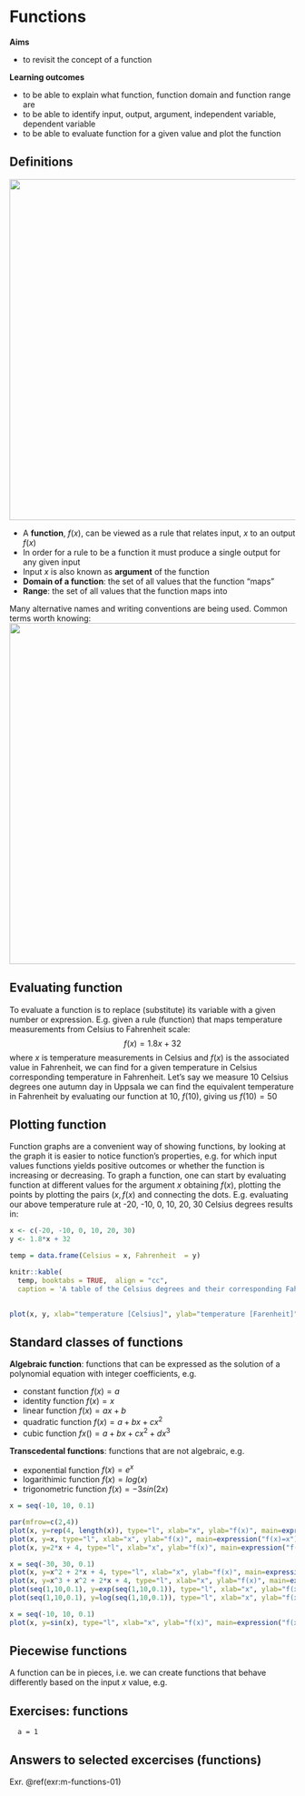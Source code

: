 # Functions

**Aims**

- to revisit the concept of a function

**Learning outcomes**

- to be able to explain what function, function domain and function range are
- to be able to identify input, output, argument, independent variable, dependent variable
- to be able to evaluate function for a given value and plot the function

## Definitions
<img border="0" src="figures/precourse/math-functions-definition.png" width="600">
 
- A **function**, $f(x)$, can be viewed as a rule that relates input, $x$ to an output $f(x)$
- In order for a rule to be a function it must produce a single output for any given input
- Input $x$ is also known as **argument** of the function
- **Domain of a function**: the set of all values that the function "maps"
- **Range**: the set of all values that the function maps into

Many alternative names and writing conventions are being used. Common terms worth knowing: 
<img border="0" src="figures/precourse/math-functions-terms.png" width="600">

## Evaluating function
To evaluate a function is to replace (substitute) its variable with a given number or expression. E.g. given a rule (function) that maps temperature measurements from Celsius to Fahrenheit scale:
$$f(x) = 1.8x + 32$$
where $x$ is temperature measurements in Celsius and $f(x)$ is the associated value in Fahrenheit, we can find for a given temperature in Celsius corresponding temperature in Fahrenheit. Let's say we measure 10 Celsius degrees one autumn day in Uppsala we can find the equivalent temperature in Fahrenheit by evaluating our function at 10, $f(10)$, giving us $f(10) = 50$

## Plotting function
Function graphs are a convenient way of showing functions, by looking at the graph it is easier to notice function's properties, e.g. for which input values functions yields positive outcomes or whether the function is increasing or decreasing. To graph a function, one can start by evaluating function at different values for the argument $x$ obtaining $f(x)$, plotting the points by plotting the pairs $(x, f(x)$ and connecting the dots. E.g. evaluating our above temperature rule at -20, -10, 0, 10, 20, 30 Celsius degrees results in: 

```r

x <- c(-20, -10, 0, 10, 20, 30)
y <- 1.8*x + 32

temp = data.frame(Celsius = x, Fahrenheit  = y)

knitr::kable(
  temp, booktabs = TRUE,  align = "cc",
  caption = 'A table of the Celsius degrees and their corresponding Fahrenheit degrees')
  
```

```r

plot(x, y, xlab="temperature [Celsius]", ylab="temperature [Farenheit]", type="b")

```

## Standard classes of functions
**Algebraic function**: functions that can be expressed as the solution of a polynomial equation with integer coefficients, e.g. 

- constant function $f(x) = a$
- identity function $f(x) = x$
- linear function $f(x) = ax + b$
- quadratic function $f(x) = a + bx + cx^2$
- cubic function $fx() = a + bx + cx^2 + dx^3$

**Transcedental functions**: functions that are not algebraic, e.g. 

- exponential function $f(x) = e^x$
- logarithimic function $f(x) = log(x)$
- trigonometric function $f(x) = -3sin(2x)$

```r

x = seq(-10, 10, 0.1)

par(mfrow=c(2,4))
plot(x, y=rep(4, length(x)), type="l", xlab="x", ylab="f(x)", main=expression("f(x)=4"))
plot(x, y=x, type="l", xlab="x", ylab="f(x)", main=expression("f(x)=x"))
plot(x, y=2*x + 4, type="l", xlab="x", ylab="f(x)", main=expression("f(x)=2x + 4"))

x = seq(-30, 30, 0.1)
plot(x, y=x^2 + 2*x + 4, type="l", xlab="x", ylab="f(x)", main=expression("f(x)=x"^2*"+ 2x + 4"))
plot(x, y=x^3 + x^2 + 2*x + 4, type="l", xlab="x", ylab="f(x)", main=expression("f(x)=x"^3*"+x"^2*"+ 2x + 4"))
plot(seq(1,10,0.1), y=exp(seq(1,10,0.1)), type="l", xlab="x", ylab="f(x)", main=expression("f(x)=exp(x)"))
plot(seq(1,10,0.1), y=log(seq(1,10,0.1)), type="l", xlab="x", ylab="f(x)", main=expression("f(x)=log(x)"))

x = seq(-10, 10, 0.1)
plot(x, y=sin(x), type="l", xlab="x", ylab="f(x)", main=expression("f(x)=sin(x)"))

```

## Piecewise functions
A function can be in pieces, i.e. we can create functions that behave differently based on the input $x$ value, e.g. 


\begin{equation}
    f(x) =
    \left\{
        \begin{array}{cc}
                2 & \mathrm{if\ } x \le 1 \\
                x & \mathrm{if\ } x>1 \\
        \end{array}
    \right.
\end{equation}


<!-- \begin{equation} -->
<!--     f(k;p) = -->
<!--     \left\{ -->
<!--         \begin{array}{cc} -->
<!--                 p & \mathrm{if\ } k \le 1 \\ -->
<!--                 1-p & \mathrm{if\ } k=0 \\ -->
<!--         \end{array} -->
<!--     \right. -->
<!-- \end{equation} -->


## Exercises: functions

```exercise
  a = 1
```


## Answers to selected excercises (functions) {-}

Exr. \@ref(exr:m-functions-01)

